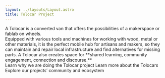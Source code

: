 ```yaml
---
layout: ../layouts/Layout.astro
title: Tolocar Project
---
```



<HeaderLogo className="mt-8 sm:mt-16" />
<HeroImage className="mt-8 sm:mt-16" />
<SideBySide className="mt-8 sm:mt-20">
  <HeadlineUnderlined className="flex-[2]">
    A Tolocar is a converted van that offers the possibilities of a makerspace
    or fablab on wheels.
  </HeadlineUnderlined>
  <div className={`flex-[3] text-lg leading-6 text-tolo-grey prose`}>
    Equipped with various tools and machines for working with wood, metal or
    other materials, it is the perfect mobile hub for artisans and makers, so
    they can maintain and repair local infrastructure and find alternatives for
    missing parts. A Tolocar also creates space for **shared learning, community engagement, connection and discourse.**
  </div>
</SideBySide>
<div class="flex flex-col md:flex-row sm:justify-between gap-8 mt-16 mb-24 sm:mt-24">
  <Card title="Our motivation" bg={1} target="https://www.google.de">Learn why we are doing the Tolocar project</Card>
  <Card title="What is a Tolocar?" bg={2} target="https://www.google.de">Learn more about the Tolocars</Card>
  <Card title="Community Ecosystem" bg={3} target="https://www.google.de">Explore our projects’ community and ecosystem</Card>
</div>
